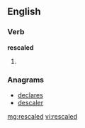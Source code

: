 ==English==

===Verb===
'''rescaled'''

# {{past of|[[rescale]]}}

===Anagrams===
* [[declares#English|declares]]
* [[descaler#English|descaler]]

[[mg:rescaled]]
[[vi:rescaled]]
